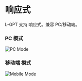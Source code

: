 # 响应式

L-GPT 支持 响应式。兼容 PC/移动端。

### PC 模式

![PC Mode](/basic/dark-mode/light.png)

### 移动端 模式

![Mobile Mode](/basic/responsive/mobile.png)

